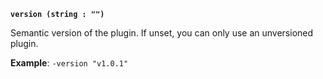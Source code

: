 <a id="plugin-flag-version" />

**`version (string : "")`**

Semantic version of the plugin. If unset, you can only use an unversioned plugin.

**Example**: `-version "v1.0.1"`
